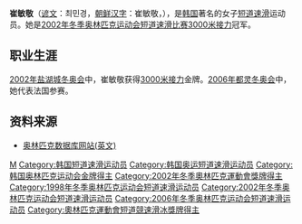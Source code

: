 {{MedalTableTop}}
{{MedalSport | 女子[[短道速滑|短道速滑]]}}
{{MedalCountry|{{KOR}}}}
{{MedalOlympic}}
{{MedalGold | [[2002年冬季奧林匹克运动会|2002年盐湖城]] | [[2002年冬季奧林匹克运动会短道速滑比賽|3000米接力]]}}
{{MedalCompetition | [[世界短道速滑锦标赛|世界锦标赛]]}}
{{MedalGold | [[2002年世界短道速滑锦标赛|2002年蒙特利尔]] | [[2002年世界短道速滑锦标赛|3000米接力]]}}
{{MedalSilver | [[2001年世界短道速滑锦标赛|2001年全州]] | [[2001年世界短道速滑锦标赛|3000米接力]]}}
{{MedalSilver | [[2000年世界短道速滑锦标赛|2000年谢菲尔德]] | [[2000年世界短道速滑锦标赛|3000米接力]]}}
{{MedalCompetition | [[世界短道速滑团体锦标赛|世界团体锦标赛]]}}
{{MedalGold | [[世界短道速滑团体锦标赛|2002年密尔沃基]] | [[世界短道速滑团体锦标赛|团体]]}}
{{MedalSilver | [[世界短道速滑团体锦标赛|2001年南牧]] | [[世界短道速滑团体锦标赛|团体]]}}
{{MedalSilver | [[世界短道速滑团体锦标赛|2000年海牙]] | [[世界短道速滑团体锦标赛|团体]]}}
{{MedalCompetition | [[世界大學運動會|世界大學運動會]]}}
{{MedalGold | [[2001年冬季世界大学生运动会|2001年扎克潘内]] | [[2001年冬季世界大学生运动会|1000米]]}}
{{MedalGold | 2001年扎克潘内 | [[2001年冬季世界大学生运动会|1500米]]}}
{{MedalBronze | 2001年扎克潘内 | [[2001年冬季世界大学生运动会|3000米]]}}
{{MedalCompetition | [[亚洲冬季运动会|亚洲冬季运动会]]}}
{{MedalSilver| [[1999年亚洲冬季运动会|1999年江原]]| [[1999年亚洲冬季运动会短道速滑比赛|500米]]}}
{{MedalBronze| 1999年江原| [[1999年亚洲冬季运动会短道速滑比赛|3000米]]}}
{{MedalCompetition | [[世界少年短道速滑锦标赛|世界少年锦标赛]]}}
{{MedalSilver | [[世界少年短道速滑锦标赛|2000年塞克什白堡]] | [[世界少年短道速滑锦标赛|全能]]}}
{{MedalBronze | [[世界少年短道速滑锦标赛|2001年华沙]] | [[世界少年短道速滑锦标赛|全能]]}}
{{MedalCountry|{{FRA}}}}
{{MedalCompetition | [[世界短道速滑锦标赛|世界锦标赛]]}}
{{MedalBronze | [[2005年世界短道速滑锦标赛|2005年北京]] | [[2005年世界短道速滑锦标赛|3000米接力]]}}
{{MedalCompetition | [[欧洲短道速滑锦标赛|欧洲锦标赛]]}}
{{MedalSilver | [[2006年世界短道速滑锦标赛|2006年克里尼卡-德罗琼]] | [[2006年世界短道速滑锦标赛|3000米接力]]}}
{{MedalSilver | [[2005年世界短道速滑锦标赛|2005年都灵]] | [[2006年世界短道速滑锦标赛|3000米接力]]}}
{{MedalBottom}}

'''崔敏敬'''（[[谚文|谚文]]：최민경，[[朝鲜汉字|朝鲜汉字]]：崔敏敬，{{bd|1982年|8月25日|catIdx=Choi Min-Kyung}}），是[[韩国|韩国]]著名的女子[[短道速滑|短道速滑]]运动员。她是[[2002年冬季奥林匹克运动会短道速滑比赛|2002年冬季奥林匹克运动会短道速滑比赛]][[2002年冬季奥林匹克运动会短道速滑比赛|3000米接力]]冠军。

==职业生涯==
[[2002年冬季奥林匹克运动会|2002年盐湖城冬奥会]]中，崔敏敬获得[[2002年冬季奥林匹克运动会|3000米接力]]金牌。[[2006年冬季奥林匹克运动会|2006年都灵冬奥会]]中，她代表法国参赛。

==资料来源==
* [https://web.archive.org/web/20070223191127/http://www.databaseolympics.com/players/playerpage.htm?ilkid=CHOIMIN01 奥林匹克数据库网站(英文)]

{{Footer Olympic Champions in Women's 3000 m Relay Short Track Speed Skating}}

{{DEFAULTSORT:Choi Min-Kyung}}

[[Category:崔姓|M]]
[[Category:韩国短道速滑运动员|Category:韩国短道速滑运动员]]
[[Category:韩国奥运短道速滑运动员|Category:韩国奥运短道速滑运动员]]
[[Category:韩国奥林匹克运动会金牌得主|Category:韩国奥林匹克运动会金牌得主]]
[[Category:2002年冬季奧林匹克運動會獎牌得主|Category:2002年冬季奧林匹克運動會獎牌得主]]
[[Category:1998年冬季奥林匹克运动会短道速滑运动员|Category:1998年冬季奥林匹克运动会短道速滑运动员]]
[[Category:2002年冬季奥林匹克运动会短道速滑运动员|Category:2002年冬季奥林匹克运动会短道速滑运动员]]
[[Category:2006年冬季奥林匹克运动会短道速滑运动员|Category:2006年冬季奥林匹克运动会短道速滑运动员]]
[[Category:奧林匹克運動會短道競速滑冰獎牌得主|Category:奧林匹克運動會短道競速滑冰獎牌得主]]